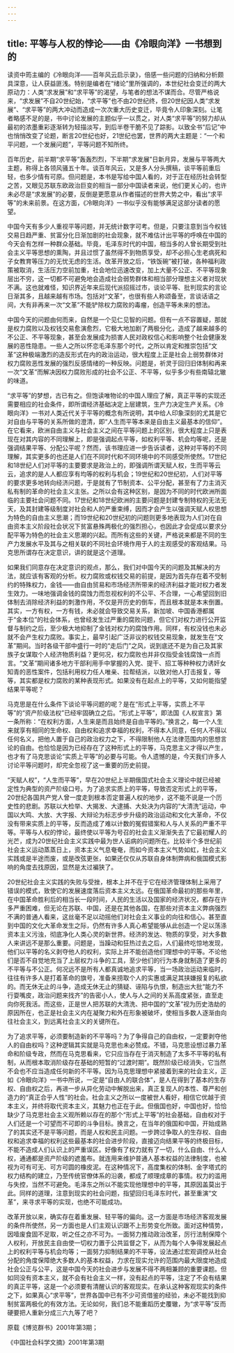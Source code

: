 ```yaml
---
---
---
```

title: 平等与人权的悖论——由《冷眼向洋》一书想到的
---




读资中筠主编的《冷眼向洋——百年风云启示录》，倍感一些问题的归纳和分析颇具深意，让人获益匪浅。特别是编者在“绪论”里所强调的，本世纪社会变迁的两大原动力：人类“求发展”和“求平等”的渴望，与笔者的想法不谋而合。尽管严格说来，“求发展”不自20世纪始，“求平等”也不由20世纪终，但20世纪因人类“求发展”、“求平等”的两大冲动而造成一次次重大历史变迁，毕竟令人印象深刻。让笔者略感不足的是，书中讨论发展的主题似乎一以贯之，对人类“求平等”的努力却从最初的浓墨重彩逐渐转为轻描淡写，到后半卷干脆不见了踪影。以致全书“后记”中也悄悄改变了论题，断言20世纪也好，21世纪也罢，世界的两大主题是：“一个和平问题，一个发展问题”，平等问题不知所终。

百年历史，前半期“求平等”轰轰烈烈，下半期“求发展”日新月异，发展与平等两大主题，称得上各领风骚五十年。谈百年风云，又是多人分头撰稿，谈平等前重后轻，也多少情有可原。但问题是，本书是写给中国人看的，对于正在经历社会转型之苦，又眼见苏联东欧政治巨变的相当一部分中国读者来说，他们更关心的，也许未必尽是“求发展”的必要，反倒是更愿意从作者描述的世界大势之中，看出“求平等”的未来前景。在这方面，《冷眼向洋》一书似乎没有能够满足这部分读者的愿望。

中国今天有多少人重视平等问题，并无统计数字可考。但是，只要注意到当今权钱交易日趋严重、贫富分化日渐加剧的社会现象，就不难估计出平等的呼唤在中国的今天会有怎样一种群众基础。毕竟，毛泽东时代的中国，相当多的人曾长期受到社会主义平等思想的熏陶，并且过惯了虽然得不到物质享受，却不必担心生老病死和子女教育等压力的无忧无虑的生活。改革开放之后，“铁饭碗”被打破，各种福利政策被取消，生活压力空前加重，社会地位迅速改变，加上大量不公正、不平等现象层出不穷，这一切都不可避免地会造成社会弱势群体和相当部分理想主义者对现状不满。这也就难怪，知识界近年来后现代派招摇过市，谈论平等、批判现实的言论日渐其多，且越来越有市场。包括对“文革”，也很有些人称颂备至，言谈话语之间，大有非再来一次“文革”不能铲除权力腐败的毒瘤，创造平等未来的想法。

中国今天的问题由何而来，自然是一个见仁见智的问题。但有一点不容置疑，那就是权力腐败以及权钱交易愈演愈烈，它极大地加剧了两极分化，造成了越来越多的不公正、不平等现象，甚至会发展成为损害人民对政权信心和影响整个社会健康发展的恶性隐患。一些人之所以怀恋毛泽东那个时代，之所以肯定和推崇包括“文革”这种极端激烈的造反形式在内的政治运动，很大程度上正是社会上弱势群体对权力腐败恶性发展的强烈反感情绪的一种反映。问题是，祈灵于回归旧体制和再来一次“文革”而解决因权力腐败形成的社会不公正、不平等，似乎多少有些南辕北辙的味道。

“求平等”的梦想，古已有之。但饱读唯物论的中国人理应了解，真正平等的实现还需要相应的社会条件，即所谓经济基础决定上层建筑，生产力决定生产关系。《冷眼向洋》一书对人类近代关于平等的概念有所说明，其中给人印象深刻的尤其是它对自由与平等的关系所做的澄清，即“人生而平等本来是自由主义最基本的信仰”。在它看来，欧洲自由主义与社会主义之间在平等问题上的区别，很大程度上只是表现在对其内容的不同理解上，即是强调起点平等，如权利平等、机会均等呢，还是强调结果平等、分配公平呢？然而，该书理应进一步告诉读者，这种对平等的不同理解，其实更多的也还是人们在不同时代和不同环境中的不同感受所使然。17世纪和18世纪人们对平等的主要要求是政治上的，即强调所谓天赋人权，生而平等云云，追求的是人人都应享有均等的权利与机会；19世纪和20世纪初，人们对平等的要求更多地转向经济问题，于是就有了节制资本、公平分配，甚至有了力主消灭私有制的革命的社会主义主张。之所以会有这种区别，是因为不同的时代欧洲所面临的主要社会问题不同。17世纪和18世纪欧洲的主要问题是封建专制特权的无法无天，及其封建等级制度对社会和人的严重束缚，因而才会产生以强调天赋人权思想为特色的自由主义思潮；而19世纪和20世纪初的问题则更多地表现为人们对在自由资本主义阶段社会状况下贫富悬殊两极化的强烈担心，也因此才会促成以要求分配平等为特色的社会主义思潮的兴起。而所有这些的关键，严格说来都是不同的生产力发展水平及其与之相关联的不同社会环境作用于人的主观感受的客观结果。马克思所谓存在决定意识，讲的就是这个道理。

如果我们同意存在决定意识的观点，那么，我们对中国今天的问题及其解决的方法，就应该有客观的分析。权力腐败或权钱交易的前提，是因为首先存在着不受制约的特殊权力，金钱——由自由贸易和市场经济所带来的经济利益才能对权力者发生效力。一味地强调金钱的腐蚀力而忽视权利的不公平、不合理，一心希望回到旧体制去消除经济利益的刺激作用，不仅是开历史的倒车，而且根本就是本末倒置。其实，一方有权，一方有钱，未必就会导致交易关系，新加坡、中国香港都属于“金本位”的社会体系，也曾经发生过严重的腐败问题，但它们对权力进行公开监督与制约之后，至少极大地抑制了金钱对权力的腐蚀作用。同样，有权没钱也未必就不会产生权力腐败。事实上，最早引起广泛非议的权钱交易现象，就发生在“文革”期间。当时各级干部中盛行一时的“走后门”之风，说到底还不是为自己及其家族子女谋取个人经济物质利益？更何况，权力腐败也并非仅指受金钱腐蚀一点而言。“文革”期间诸多地方干部利用手中掌握的入党、提干、招工等种种权力诱奸女知青的恶性案件，包括利用权力任人唯亲、拉帮结派，以致对他人打击报复，等等，其实都是权力腐败的某种表现形式。如果没有在起点上的平等，又如何能指望结果平等呢？

马克思是在什么条件下谈论平等问题的呢？是在“形式上平等，实质上不平等”的“资产阶级法权”已经牢固确立之后。“形式上平等”，即法国《人权宣言》第一条所称：“在权利方面，人生来是而且始终是自由平等的。”换言之，每一个人生来就享有相同的生命权、自由权和追求幸福的权利，不得本人同意，任何人不得以任何名义，把他人置于自己的政治权力之下，不得限制他人在法律范围内的思想言论的自由。也恰恰是因为已经存在了这种形式上的平等，马克思主义才得以产生，也才有了马克思谈论“实质上平等”的必要与可能。令人遗憾的是，今天我们许多人讨论平等问题时，却完全忽视了这一重要的历史前提。

“天赋人权”，“人生而平等”，早在20世纪上半期俄国式社会主义理论中就已经被定性为典型的资产阶级口号。为了追求实质上的平等，导致否定形式上的平等，20世纪各国共产党人曾一度走到根本否定普遍人权的地步，这不能不说是一个历史性的悲剧。苏联以大检举、大揭发、大逮捕、大处决为内容的“大清洗”运动，中国以大鸣、大放、大字报、大辩论为标志步步升级的政治运动和文化大革命，不仅没有带来实质上的平等，反而造成了难以计数的冤假错案和人与人关系的严重不平等。平等与人权的悖论，最终使以平等为号召的社会主义渐渐失去了它最初耀人的光芒，成为20世纪社会主义实践中最为世人诟病的问题所在。比较半个多世纪前社会主义运动蒸蒸日上，资本主义气息奄奄，而如今资本主义气势如虹，社会主义实践或是半途而废，或是改弦更张，如果还仅仅从苏联自身体制弊病和俄国模式影响的角度去找原因，显然是太过褊狭了。

20世纪社会主义实践的失败与受挫，根本上并不在于它在经济管理体制上采用了错误的模式，致使它的发展速度落后资本主义太远。在俄国革命最初的那些年里，在中国革命胜利后的相当长一段时间，人民的生活以及国家的经济状况，都存在许多严重困难，但无论在苏联、中国，还是在其他各国，在那些对资本主义弊病强烈不满的普通人看来，这丝毫不足以动摇他们对社会主义事业的向往和信心。甚至直到中国的文化大革命发生之际，仍然有许多人真心希望能够从此创造一个足以荡涤资本主义污浊，彻底净化人类心灵的新世界。经济的发达、物质的享受，对大多数人来讲远不是那么重要。问题是，当躁动和狂热过去之后，人们最终吃惊地发现，他们以平等的名义剥夺他人的权利，实际上并不能创造他们理想中的平等。不论他们是否不自觉地充当了上层权力斗争的工具，至少他们的行为本身就制造了更多的不平等与不公正。何况远不是所有人都真诚地追求平等，当一场政治运动来临时，往往有许多人是打着革命的旗号，准备来捞取个人的实惠或满足其挟嫌报复的私欲的。而无休无止的斗争，造成无休无止的猜疑、诬陷与仇恨，制造出大批“能力不行耍嘴皮，政治问题来找齐”的告密小人，使人与人之间的关系高度紧张，直至走向你死我活。而这些，正是世人把苏联的大清洗、把中国的“文革”视为历史浩劫的原因所在，也正是社会主义内在凝聚力和外在形象被破坏，使相当多数人逐渐由向往社会主义，到远离社会主义的关键所在。

为了追求平等，必须要制造新的不平等吗？为了争得自己的自由权，一定要剥夺他人的自由权吗？这种逻辑其实就是马克思也未必赞成。不错，马克思设想过暴力革命和阶级专政，然而在马克思看来，它只应当存在于消灭制造了太多不平等的私有制，从而根本取消阶级存在基础的短暂的“过渡时期”。既然阶级已经消失，它当然不会也不应当造成任何新的不平等。因为马克思理想中紧接着到来的社会主义，正如《冷眼向洋》一书中所说，一定是“自由人的联合体”，是人在得到了基本的生存权、自由权之后，再进一步从异化劳动中解脱出来，真正复现人的本性、尊严和创造力的“真正合乎人性”的社会。社会主义之所以一度被世人看好，相信它优越于资本主义，并终将取代资本主义，其魅力也正在于此。但俄国也好，中国也好，恰恰缺少了马克思社会主义观所赖以存在的那个“形式上平等”的社会基础，自由权对于人们还是一个可望而不可即的斗争目标。换言之，在当年的俄国和中国，开始成熟了的其实还不是平等问题，而是人权和民主问题。一步跨过争取人的生存权、自由权和追求幸福的权利这些最基本的社会进步阶段，直接迈向结果平等的终极目标，不能不造成人们认识上的严重误区。好像有了权力就有了一切，什么自由、什么人权，通通都是资产阶级的遮羞布。就连用来维护普通人基本权益的法律制度，也被视为可有可无、可方可圆的橡皮泥。在这种情况下，高度集权的体制、金字塔式的权力结构的建立，乃至传统官僚体系的沿袭，都成了顺理成章的事情。权力的滥用与失控，当然不可避免。毛泽东之所以不能实现他理想中的平等，其原因盖莫出于此。同样的道理，注意到现实的社会问题，指望回归毛泽东时代，甚至重演“文革”，来寻求平等的实现，也绝不可能成功。

改革开放以来，确实存在着重发展、轻平等的偏向。这一方面是市场经济客观发展的条件所使然，另一方面也是人们主观认识跟不上形势变化所致。面对这种情势，因噎废食固不足取，听之任之亦不可为。一面努力推动政治改革，厉行法制保障个人权利，开放民主自由使一切权力置于公共监督之下，从而为每个人争得发展起点上的权利平等与机会均等；一面努力抑制结果的不平等，设法通过宏观调控从社会分配的角度保障绝大多数人的基本权益，力求在现实允许的范围内最大限度地造成社会公正与公平，这是中国今天的社会进步与发展不得不两相兼顾的重要课题。但如同没有资本主义，就不会有社会主义一样，没有起点的平等，注定了不会有结果的真正平等，这是一个必须要有清醒认识的客观现实。在承认这种客观现实的条件之下，如果真心“求平等”，世界各国中已有不少可资借鉴的经验，未必不能找到抑制贫富两极化的有效方法。无论如何，我们总不能重蹈历史覆辙，为“求平等”反而硬要把人重新分成三六九等了吧？

原载《博览群书》2001年第3期；

《中国社会科学文摘》2001年第3期